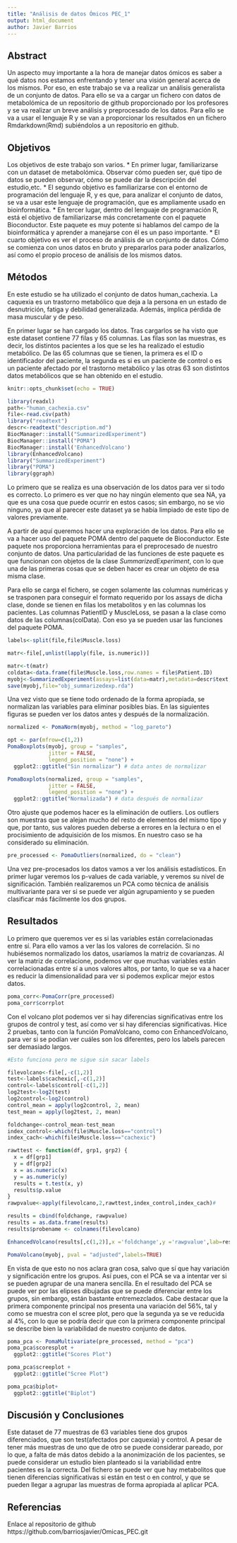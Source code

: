 ```yaml
---
title: "Análisis de datos Ómicos PEC_1"
output: html_document
author: Javier Barrios
---
```


## Abstract
Un aspecto muy importante a la hora de manejar datos ómicos es saber a qué datos nos estamos enfrentando y tener una visión general acerca de los mismos. Por eso, en este trabajo se va a realizar un análisis generalista de un conjunto de datos. Para ello se va a cargar un fichero con datos de metabolómica de un repositorio de github proporcionado por los profesores y se va realizar un breve análisis y preprocesado de los datos. Para ello se va a usar el lenguaje R y se van a proporcionar los resultados en un fichero Rmdarkdown(Rmd) subiéndolos a un repositorio en github. 


## Objetivos


Los objetivos de este trabajo son varios.
* En primer lugar, familiarizarse con un dataset de metabolómica. Observar cómo pueden ser, qué tipo de datos se pueden observar, cómo se puede dar la descripción del estudio,etc.
* El segundo objetivo es familiarizarse con el entorno de programación del lenguaje R, y es que, para analizar el conjunto de datos, se va a usar este lenguaje de programación, que es ampliamente usado en bioinformática.
* En tercer lugar, dentro del lenguaje de programación R, está el objetivo de familiarizarse más concretamente con el paquete Bioconductor. Este paquete es muy potente si hablamos del campo de la bioinformática y aprender a manejarse con él es un paso importante.
* El cuarto objetivo es ver el proceso de análisis de un conjunto de datos. Cómo se comienza con unos datos en bruto y prepararlos para poder analizarlos, así como el propio proceso de análisis de los mismos datos.


## Métodos

En este estudio se ha utilizado el conjunto de datos human_cachexia. La caquexia es un trastorno metabólico que deja a la persona en un estado de desnutrición, fatiga y debilidad generalizada. Además, implica pérdida de masa muscular y de peso.

En primer lugar se han cargado los datos. Tras cargarlos se ha visto que este dataset contiene 77 filas y 65 columnas. Las filas son las muestras, es decir, los distintos pacientes a los que se les ha realizado el estudio metabólico. De las 65 columnas que se tienen, la primera es el ID o identificador del paciente, la segunda es si es un paciente de control o es un paciente afectado por el trastorno metabólico y las otras 63 son distintos datos metabólicos que se han obtenido en el estudio.


```r
knitr::opts_chunk$set(echo = TRUE)
```

```r
library(readxl)
path<-"human_cachexia.csv"
file<-read.csv(path)
library("readtext")
descr<-readtext("description.md")
BiocManager::install("SummarizedExperiment")
BiocManager::install("POMA")
BiocManager::install('EnhancedVolcano')
library(EnhancedVolcano)
library("SummarizedExperiment")
library("POMA")
library(ggraph)

```
Lo primero que se realiza es una observación de los datos para ver si todo es correcto. Lo primero es ver que no hay ningún elemento que sea NA, ya que es una cosa que puede ocurrir en estos casos; sin embargo, no se vio ninguno, ya que al parecer este dataset ya se había limpiado de este tipo de valores previamente.

A partir de aquí queremos hacer una exploración de los datos. Para ello se va a hacer uso del paquete POMA dentro del paquete de Bioconductor. Este paquete nos proporciona herramientas para el preprocesado de nuestro conjunto de datos. Una particularidad de las funciones de este paquete es que funcionan con objetos de la clase *SummarizedExperiment*, con lo que una de las primeras cosas que se deben hacer es crear un objeto de esa misma clase.

Para ello se carga el fichero, se cogen solamente las columnas numéricas y se trasponen para conseguir el formato requerido por los assays de dicha clase, donde se tienen en filas los metabolitos y en las columnas los pacientes. Las columnas PatientID y MuscleLoss, se pasan a la clase como datos de las columnas(colData).
Con eso ya se pueden usar las funciones del paquete POMA.

```r
labels<-split(file,file$Muscle.loss)

matr<-file[,unlist(lapply(file, is.numeric))]

matr<-t(matr)
coldata<-data.frame(file$Muscle.loss,row.names = file$Patient.ID)
myobj<-SummarizedExperiment(assays=list(data=matr),metadata=descr$text,colData=coldata)
save(myobj,file="obj_summarizedexp.rda")

```

Una vez visto que se tiene todo ordenado de la forma apropiada, se normalizan las variables para eliminar posibles bias.
En las siguientes figuras se pueden ver los datos antes y después de la normalización.

```r
normalized <- PomaNorm(myobj, method = "log_pareto")

opt <- par(mfrow=c(1,2))
PomaBoxplots(myobj, group = "samples", 
             jitter = FALSE,
             legend_position = "none") +
  ggplot2::ggtitle("Sin normalizar") # data antes de normalizar

```

```r

PomaBoxplots(normalized, group = "samples", 
             jitter = FALSE,
             legend_position = "none") +
  ggplot2::ggtitle("Normalizada") # data después de normalizar
```

Otro ajuste que podemos hacer es la eliminación de outliers. Los outliers son muestras que se alejan mucho del resto de elementos del mismo tipo y que, por tanto, sus valores pueden deberse a errores en la lectura o en el procisimiento de adquisición de los mismos. En nuestro caso se ha considerado su eliminación.
```r
pre_processed <- PomaOutliers(normalized, do = "clean")

```

Una vez pre-procesados los datos vamos a ver los análisis estadísticos. En primer lugar veremos los p-values de cada variable, y veremos su nivel de significación. También realizaremos un PCA como técnica de análisis multivariante para ver si se puede ver algún agrupamiento y se pueden clasificar más fácilmente los dos grupos.


## Resultados

Lo primero que queremos ver es si las variables están correlacionadas entre sí. Para ello vamos a ver las los valores de correlación. Si no hubiésemos normalizado los datos, usaríamos la matriz de covarianzas.
Al ver la matriz de correlacione, podemos ver que muchas variables están correlacionadas entre sí a unos valores altos, por tanto, lo que se va a hacer es reducir la dimensionalidad para ver si podemos explicar mejor estos datos.

```r

poma_corr<-PomaCorr(pre_processed)
poma_corr$corrplot
```

Con el volcano plot podemos ver si hay diferencias significativas entre los grupos de control y test, así como ver si hay diferencias significativas. Hice 2 pruebas, tanto con la función PomaVolcano, como con EnhancedVolcano, para ver si se podían ver cuáles son los diferentes, pero los labels parecen ser demasiado largos.

```r

#Esto funciona pero me sigue sin sacar labels

filevolcano<-file[,-c(1,2)]
test<-labels$cachexic[,-c(1,2)]
control<-labels$control[-c(1,2)]
log2test<-log2(test)
log2control<-log2(control)
control_mean = apply(log2control, 2, mean)
test_mean = apply(log2test, 2, mean)

foldchange<-control_mean-test_mean
index_control<-which(file$Muscle.loss=="control")
index_cach<-which(file$Muscle.loss=="cachexic")

rawttest <- function(df, grp1, grp2) {
  x = df[grp1]
  y = df[grp2]
  x = as.numeric(x)
  y = as.numeric(y)  
  results = t.test(x, y)
  results$p.value
}
rawpvalue<-apply(filevolcano,2,rawttest,index_control,index_cach)#

results = cbind(foldchange, rawpvalue)
results = as.data.frame(results)
results$probename <- colnames(filevolcano)

EnhancedVolcano(results[,c(1,2)],x ='foldchange',y ='rawpvalue',lab=results$probename,max.overlaps = 0,labSize = 0.2,ylim=c(0,5))

```


```r
PomaVolcano(myobj, pval = "adjusted",labels=TRUE)

```

En vista de que esto no nos aclara gran cosa, salvo que sí que hay variación y significación entre los grupos. Así pues, con el PCA se va a intentar ver si se pueden agrupar de una manera sencilla.
En el resultado del PCA se puede ver por las elipses dibujadas que se puede diferenciar entre los grupos, sin embargo, están bastante entremezclados. Cabe destacar que la primera componente principal nos presenta una variación del 56%, tal y como se muestra con el scree plot, pero que la segunda ya se ve reducida al 4%, con lo que se podría decir que con la primera componente principal se describe bien la variabilidad de nuestro conjunto de datos.

```r
poma_pca <- PomaMultivariate(pre_processed, method = "pca")
poma_pca$scoresplot +
  ggplot2::ggtitle("Scores Plot")
```

```r
poma_pca$screeplot +
  ggplot2::ggtitle("Scree Plot")

```

```r
poma_pca$biplot+
  ggplot2::ggtitle("Biplot")
```

## Discusión y Conclusiones
Este dataset de 77 muestras de 63 variables tiene dos grupos diferenciados, que son test(afectados por caquexia) y control. A pesar de tener más muestras de uno que de otro se puede considerar pareado, por lo que, a falta de más datos debido a la anonimización de los pacientes, se puede considerar un estudio bien planteado si la variabilidad entre pacientes es la correcta. Del fichero se puede ver que hay metabolitos que tienen diferencias significativas si están en test o en control, y que se pueden llegar a agrupar las muestras de forma apropiada al aplicar PCA.

## Referencias
Enlace al repositorio de github
https://github.com/barriosjavier/Omicas_PEC.git
